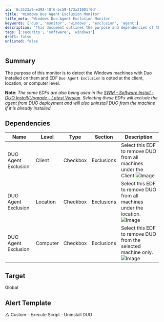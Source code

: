 ```yaml
---
id: '0c3523a9-e392-40f6-bc59-173a21001f0d'
title: 'Windows Duo Agent Exclusion Monitor'
title_meta: 'Windows Duo Agent Exclusion Monitor'
keywords: ['duo', 'monitor', 'windows', 'exclusion', 'agent']
description: 'This document outlines the purpose and dependencies of the Windows Duo Agent Exclusion Monitor, which is designed to detect Windows machines with Duo installed and manage exclusions based on client, location, or computer level settings.'
tags: ['security', 'software', 'windows']
draft: false
unlisted: false
---
```

## Summary

The purpose of this monitor is to detect the Windows machines with Duo installed on them and EDF `Duo Agent Exclusion` is opted at the client, location, or computer level.

**Note:** *The same EDFs are also being used in the [SWM - Software Install - DUO Install/Upgrade - Latest Version](https://proval.itglue.com/DOC-5078775-9713528). Selecting these EDFs will exclude the agent from DUO deployment and will also uninstall DUO from the machine if it is already installed.*

## Dependencies

| Name                    | Level    | Type     | Section     | Description                                                                                           |
|-------------------------|----------|----------|-------------|-------------------------------------------------------------------------------------------------------|
| DUO Agent Exclusion     | Client   | Checkbox | Exclusions  | Select this EDF to remove DUO from all machines under the Client.![Image](../../../static/img/Uninstall-DUO/image_1.png) |
| DUO Agent Exclusion     | Location | Checkbox | Exclusions  | Select this EDF to remove DUO from all machines under the location.![Image](../../../static/img/Uninstall-DUO/image_2.png) |
| DUO Agent Exclusion     | Computer | Checkbox | Exclusions  | Select this EDF to remove DUO from the selected machine only.![Image](../../../static/img/Uninstall-DUO/image_3.png) |

## Target

Global

## Alert Template

△ Custom - Execute Script - Uninstall DUO











